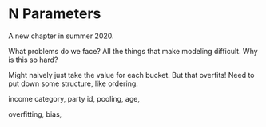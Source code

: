 # N Parameters {#n-parameters}

A new chapter in summer 2020.

What problems do we face? All the things that make modeling difficult. Why is this so hard?

Might naively just take the value for each bucket. But that overfits! Need to put down some structure, like ordering.

income category, party id, pooling, age,

overfitting, bias,
